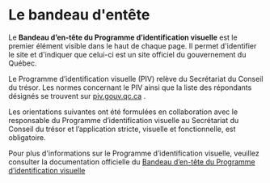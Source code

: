 
<Meta title="Composants/Bandeau d'entête/Documentation" />

# Le bandeau d'entête

Le **Bandeau d’en-tête du Programme d’identification visuelle** est le premier élément visible dans le haut de chaque page. Il permet d'identifier le site et d'indiquer que celui-ci est un site officiel du gouvernement du Québec.

Le Programme d’identification visuelle (PIV) relève du Secrétariat du Conseil du trésor. Les normes concernant le PIV ainsi que la liste des répondants désignés se trouvent sur [piv.gouv.qc.ca](https) . 

Les orientations suivantes ont été formulées en collaboration avec le responsable du Programme d’identification visuelle au Secrétariat du Conseil du trésor et l’application stricte, visuelle et fonctionnelle, est obligatoire. 

Pour plus d'informations sur le Programme d’identification visuelle, veuillez consulter la documentation officielle du [Bandeau d’en-tête du Programme d’identification visuelle](https://design.quebec.ca/design/modeles/bandeau-en-tete-piv)


